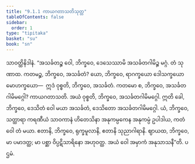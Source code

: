 ```yaml
---
title: "9.1.1 ကာယဂတာသတိသုတ္တ"
tableOfContents: false
sidebar:
  order: 1
type: "tipitaka"
basket: "su"
book: "sn"
---
```



<DynamicBreadcrumb />

<Division number="366" book="sn" e="ch" v="18" p="333">

<Paragraph number="1670" book="sn">
သာဝတ္ထိနိဒါနံ. “အသင်္ခတဉ္စ ဝေါ, ဘိက္ခဝေ, ဒေသေဿာမိ အသင်္ခတဂါမိဉ္စ မဂ္ဂံ. တံ သုဏာထ. ကတမဉ္စ, ဘိက္ခဝေ, အသင်္ခတံ? ယော, ဘိက္ခဝေ, ရာဂက္ခယော ဒေါသက္ခယော မောဟက္ခယော—  ဣဒံ ဝုစ္စတိ, ဘိက္ခဝေ, အသင်္ခတံ. ကတမော စ, ဘိက္ခဝေ, အသင်္ခတဂါမိမဂ္ဂေါ? ကာယဂတာသတိ. အယံ ဝုစ္စတိ, ဘိက္ခဝေ, အသင်္ခတဂါမိမဂ္ဂေါ.
</Paragraph>

<Paragraph number="1671" book="sn">
ဣတိ ခေါ, ဘိက္ခဝေ, ဒေသိတံ ဝေါ မယာ အသင်္ခတံ, ဒေသိတော အသင်္ခတဂါမိမဂ္ဂေါ. ယံ, ဘိက္ခဝေ, သတ္ထာရာ ကရဏီယံ သာဝကာနံ ဟိတေသိနာ အနုကမ္ပကေန အနုကမ္ပံ ဥပါဒါယ, ကတံ ဝေါ တံ မယာ. ဧတာနိ, ဘိက္ခဝေ, ရုက္ခမူလာနိ, ဧတာနိ သုညာဂါရာနိ. ဈာယထ, ဘိက္ခဝေ, မာ ပမာဒတ္ထ; မာ ပစ္ဆာ ဝိပ္ပဋိသာရိနော အဟုဝတ္ထ. အယံ ဝေါ အမှာကံ အနုသာသနီ”တိ.

</Paragraph>
</Division>

<Paragraph number="1672" type="center" book="sn">
ပဌမံ.
</Paragraph>